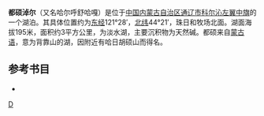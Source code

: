 '''都硕淖尔'''（又名哈尔呼舒哈嘎）是位于[[中国|中国]][[内蒙古自治区|内蒙古自治区]][[通辽市|通辽市]][[科尔沁左翼中旗|科尔沁左翼中旗]]的一个湖泊。其具体位置约为[[东经|东经]]121°28′，[[北纬|北纬]]44°21′，珠日和牧场北面。湖面海拔195米，面积约3平方公里，为淡水湖，主要沉积物为天然碱。都硕来自[[蒙古语|蒙古语]]，意为背靠山的湖，因附近有哈日胡硕山而得名。
== 参考书目 ==
*{{cite book|author=牧寒 |title=《内蒙古湖泊》 |year=2003 |publisher=内蒙古人民出版社 |isbn=9787204039883  }}
{{模板:通辽市湖泊}}
{{内蒙古小作品}}

[[分类:科尔沁左翼中旗湖泊|D]]
